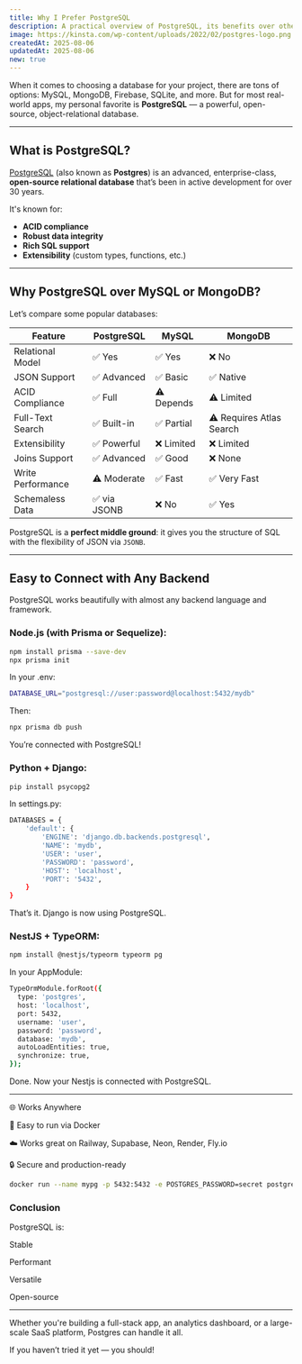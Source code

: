 ```yaml
---
title: Why I Prefer PostgreSQL
description: A practical overview of PostgreSQL, its benefits over other databases, and how easy it is to integrate with any backend.
image: https://kinsta.com/wp-content/uploads/2022/02/postgres-logo.png
createdAt: 2025-08-06
updatedAt: 2025-08-06
new: true
---
```


When it comes to choosing a database for your project, there are tons of options: MySQL, MongoDB, Firebase, SQLite, and more. But for most real-world apps, my personal favorite is **PostgreSQL** — a powerful, open-source, object-relational database.

---

## What is PostgreSQL?

[PostgreSQL](https://www.postgresql.org/) (also known as **Postgres**) is an advanced, enterprise-class, **open-source relational database** that’s been in active development for over 30 years.

It's known for:

- **ACID compliance**
- **Robust data integrity**
- **Rich SQL support**
- **Extensibility** (custom types, functions, etc.)

---

## Why PostgreSQL over MySQL or MongoDB?

Let’s compare some popular databases:

| Feature               | PostgreSQL     | MySQL          | MongoDB        |
|----------------------|----------------|----------------|----------------|
| Relational Model      | ✅ Yes         | ✅ Yes         | ❌ No          |
| JSON Support          | ✅ Advanced    | ✅ Basic       | ✅ Native      |
| ACID Compliance       | ✅ Full        | ⚠️ Depends     | ⚠️ Limited     |
| Full-Text Search      | ✅ Built-in    | ✅ Partial     | ⚠️ Requires Atlas Search |
| Extensibility         | ✅ Powerful    | ❌ Limited     | ❌ Limited     |
| Joins Support         | ✅ Advanced    | ✅ Good        | ❌ None        |
| Write Performance     | ⚠️ Moderate    | ✅ Fast        | ✅ Very Fast   |
| Schemaless Data       | ✅ via JSONB   | ❌ No          | ✅ Yes         |

PostgreSQL is a **perfect middle ground**: it gives you the structure of SQL with the flexibility of JSON via `JSONB`.

---

## Easy to Connect with Any Backend

PostgreSQL works beautifully with almost any backend language and framework.

### Node.js (with Prisma or Sequelize):

```bash
npm install prisma --save-dev
npx prisma init
```

In your .env:
```bash
DATABASE_URL="postgresql://user:password@localhost:5432/mydb"
```

Then:
```bash
npx prisma db push
```
You’re connected with PostgreSQL!

### Python + Django:
```bash
pip install psycopg2
```
In settings.py:
```bash
DATABASES = {
    'default': {
        'ENGINE': 'django.db.backends.postgresql',
        'NAME': 'mydb',
        'USER': 'user',
        'PASSWORD': 'password',
        'HOST': 'localhost',
        'PORT': '5432',
    }
}
```
That’s it. Django is now using PostgreSQL.

### NestJS + TypeORM:
```bash
npm install @nestjs/typeorm typeorm pg
```
In your AppModule:
```bash
TypeOrmModule.forRoot({
  type: 'postgres',
  host: 'localhost',
  port: 5432,
  username: 'user',
  password: 'password',
  database: 'mydb',
  autoLoadEntities: true,
  synchronize: true,
});
```
Done. Now your Nestjs is connected with PostgreSQL.

---


🌐 Works Anywhere

🐳 Easy to run via Docker

☁️ Works great on Railway, Supabase, Neon, Render, Fly.io

🔒 Secure and production-ready

```bash
docker run --name mypg -p 5432:5432 -e POSTGRES_PASSWORD=secret postgres
```

### Conclusion
PostgreSQL is:

Stable

Performant

Versatile

Open-source

---


Whether you're building a full-stack app, an analytics dashboard, or a large-scale SaaS platform, Postgres can handle it all.

If you haven’t tried it yet — you should!